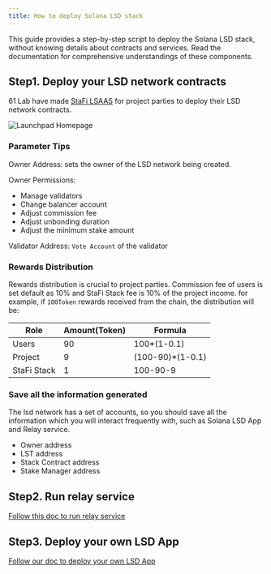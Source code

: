```yaml
---
title: How to deploy Solana LSD stack
---
```


This guide provides a step-by-step script to deploy the Solana LSD stack, without knowing details about contracts and services. Read the documentation for comprehensive understandings of these components.


## Step1. Deploy your LSD network contracts

61 Lab have made [StaFi LSAAS](https://stack-app.stafi.io/) for project parties to deploy their LSD network contracts.

![](/image/sol_lsd/onboarding_homepage.png "Launchpad Homepage")


### Parameter Tips

Owner Address: sets the owner of the LSD network being created.

Owner Permissions:
- Manage validators
- Change balancer account
- Adjust commission fee
- Adjust unbonding duration
- Adjust the minimum stake amount

Validator Address: `Vote Account` of the validator

### Rewards Distribution

Rewards distribution is crucial to project parties. Commission fee of users is set default as 10% and StaFi Stack fee is 10% of the project income. for example, if `100Token` rewards received from the chain, the distribution will be:

| Role | Amount(Token) | Formula |
|---------------|--------|-------|
|  Users        |  90 | 100*(1-0.1)  |
|  Project      |  9  | (100-90)*(1-0.1)  |
|  StaFi Stack  |  1  | 100-90-9  |

### Save all the information generated

The lsd network has a set of accounts, so you should save all the information which you will interact frequently with, such as Solana LSD App and Relay service.

- Owner address
- LST address
- Stack Contract address
- Stake Manager address

## Step2. Run relay service
[Follow this doc to run relay service](relay.html)

## Step3. Deploy your own LSD App
<a href="lsd_app.html" target="_blank">Follow our doc to deploy your own LSD App</a>
